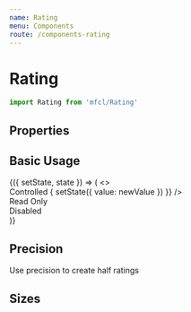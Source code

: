 ```yaml
---
name: Rating
menu: Components
route: /components-rating
---
```



# Rating

```javascript
import Rating from 'mfcl/Rating'
```

## Properties

<Props of={Rating} />

## Basic Usage

<Playground>
  <Component initialState={{ value: 2 }}>
    {({ setState, state }) => (
      <>
        <div>
          Controlled
          <Rating
            name="simple-controlled"
            value={state.value}
            onChange={(event, newValue) => {
              setState({ value: newValue })
            }}
          />
        </div>
        <div>
          Read Only
          <Rating name="read-only" value={3} readOnly />
        </div>
        <div>
          Disabled
          <Rating name="disabled" value={2} disabled />
        </div>
      </>
    )}

  </Component>
</Playground>

## Precision

Use precision to create half ratings

<Playground>
  <div>
    <Rating name="precision-rating" defaultValue={1.5} precision={0.5} />
  </div>
  <div>
    <Rating name="precision-rating" defaultValue={2.6} precision={0.1} />
  </div>
</Playground>

## Sizes

<Playground>
  <div>
    <Rating name="size-sm" defaultValue={2} size="sm" />
  </div>
  <div>
    <Rating name="size-md" defaultValue={2} />
  </div>
  <div>
    <Rating name="size-lg" defaultValue={2} size="lg" />
  </div>
</Playground>
